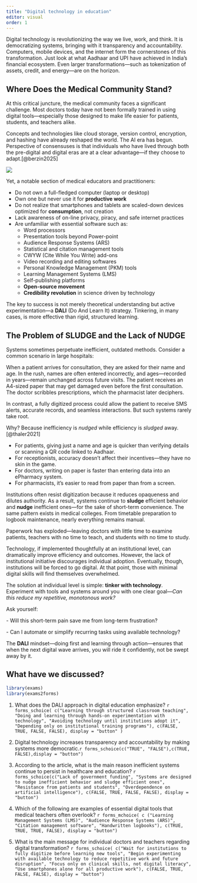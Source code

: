 ```yaml
---
title: "Digital technology in education"
editor: visual
order: 1
---
```


Digital technology is revolutionizing the way we live, work, and think. It is democratizing systems, bringing with it transparency and accountability. Computers, mobile devices, and the internet form the cornerstones of this transformation. Just look at what Aadhaar and UPI have achieved in India’s financial ecosystem. Even larger transformations—such as tokenization of assets, credit, and energy—are on the horizon.

## Where Does the Medical Community Stand? 

At this critical juncture, the medical community faces a significant challenge. Most doctors today have not been formally trained in using digital tools—especially those designed to make life easier for patients, students, and teachers alike.

Concepts and technologies like cloud storage, version control, encryption, and hashing have already reshaped the world. The AI era has begun. Perspective of consensuses is that individuals who have lived through both the pre-digital and digital eras are at a clear advantage—if they choose to adapt.[@berzin2025]

![](images/clipboard-3844743380.png)

Yet, a notable section of medical educators and practitioners:

-   Do not own a full-fledged computer (laptop or desktop)
-   Own one but never use it for **productive work**
-   Do not realize that smartphones and tablets are scaled-down devices optimized for **consumption**, not creation
-   Lack awareness of on-line privacy, piracy, and safe internet practices
-   Are unfamiliar with essential software such as:
    -   Word processors
    -   Presentation tools beyond Power-point
    -   Audience Response Systems (ARS)
    -   Statistical and citation management tools
    -   CWYW (Cite While You Write) add-ons
    -   Video recording and editing softwares
    -   Personal Knowledge Management (PKM) tools
    -   Learning Management Systems (LMS)
    -   Self-publishing platforms
    -   **Open-source movement**
    -   **Credibility revolution** in science driven by technology

The key to success is not merely theoretical understanding but active experimentation—a **DALI** (Do And Learn It) strategy. Tinkering, in many cases, is more effective than rigid, structured learning.

## The Problem of SLUDGE and the Lack of NUDGE

Systems sometimes perpetuate inefficient, outdated methods. Consider a common scenario in large hospitals:

When a patient arrives for consultation, they are asked for their name and age. In the rush, names are often entered incorrectly, and ages—recorded in years—remain unchanged across future visits. The patient receives an A4-sized paper that may get damaged even before the first consultation. The doctor scribbles prescriptions, which the pharmacist later deciphers.

In contrast, a fully digitized process could allow the patient to receive SMS alerts, accurate records, and seamless interactions. But such systems rarely take root.

Why? Because inefficiency is *nudged* while efficiency is *sludged* away.[@thaler2021]

-   For patients, giving just a name and age is quicker than verifying details or scanning a QR code linked to Aadhaar.
-   For receptionists, accuracy doesn’t affect their incentives—they have no skin in the game.
-   For doctors, writing on paper is faster than entering data into an ePharmacy system.
-   For pharmacists, it’s easier to read from paper than from a screen.

Institutions often resist digitization because it reduces opaqueness and dilutes authority. As a result, systems continue to **sludge** efficient behavior and **nudge** inefficient ones—for the sake of short-term convenience. The same pattern exists in medical colleges. From timetable preparation to logbook maintenance, nearly everything remains manual.

Paperwork has exploded—leaving doctors with little time to examine patients, teachers with no time to teach, and students with no time to study.

Technology, if implemented thoughtfully at an institutional level, can dramatically improve efficiency and outcomes. However, the lack of institutional initiative discourages individual adoption. Eventually, though, institutions will be forced to go digital. At that point, those with minimal digital skills will find themselves overwhelmed.

The solution at individual level is simple: **tinker with technology**. Experiment with tools and systems around you with one clear goal—*Can this reduce my repetitive, monotonous work?*

Ask yourself:

\- Will this short-term pain save me from long-term frustration?

\- Can I automate or simplify recurring tasks using available technology?

The **DALI** mindset—doing first and learning through action—ensures that when the next digital wave arrives, you will ride it confidently, not be swept away by it.

## What have we discussed?

```r
library(exams)
library(exams2forms)
```

1.  What does the DALI approach in digital education emphasize? `r forms_schoice( c("Learning through structured classroom teaching", "Doing and learning through hands-on experimentation with technology", "Avoiding technology until institutions adopt it", "Depending only on institutional training programs"), c(FALSE, TRUE, FALSE, FALSE), display = "button" )`

2.  Digital technology increases transparency and accountability by making systems more democratic.`r forms_schoice(c("TRUE", "FALSE"),c(TRUE, FALSE),display = "button")`

3.  According to the article, what is the main reason inefficient systems continue to persist in healthcare and education? `r forms_schoice(c("Lack of government funding", "Systems are designed to nudge inefficient behavior and sludge efficient ones", "Resistance from patients and students", "Overdependence on artificial intelligence"), c(FALSE, TRUE, FALSE, FALSE), display = "button")`

4.  Which of the following are examples of essential digital tools that medical teachers often overlook? `r forms_mchoice( c ("Learning Management Systems (LMS)", "Audience Response Systems (ARS)", "Citation management software", "Handwritten logbooks"), c(TRUE, TRUE, TRUE, FALSE), display = "button")`

5.  What is the main message for individual doctors and teachers regarding digital transformation? `r forms_schoice( c("Wait for institutions to fully digitize before learning new tools", "Begin experimenting with available technology to reduce repetitive work and future disruption", "Focus only on clinical skills, not digital literacy", "Use smartphones alone for all productive work"), c(FALSE, TRUE, FALSE, FALSE), display = "button")`
